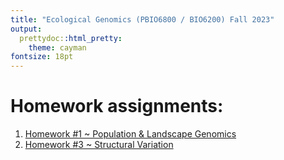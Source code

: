 ```yaml
---
title: "Ecological Genomics (PBIO6800 / BIO6200) Fall 2023"
output:
  prettydoc::html_pretty:
    theme: cayman
fontsize: 18pt
---
```


# Homework assignments:

1. [Homework #1 ~ Population & Landscape Genomics](Fall2023/assignments/Homework1.html)
1. [Homework #3 ~ Structural Variation](Fall2023/assignments/Homework3.html)